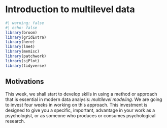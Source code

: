 # Introduction to multilevel data

```r
#| warning: false
#| echo: false
library(broom)
library(gridExtra)
library(here)
library(lme4)
library(memisc)
library(patchwork)
library(sjPlot)
library(tidyverse)
```

## Motivations

This week, we shall start to develop skills in using a method or approach that is essential in modern data analysis: *multilevel modeling*.
We are going to invest four weeks in working on this approach.
This investment is designed to give you a specific, important, advantage in your work as a psychologist, or as someone who produces or consumes psychological research.

<!-- \begin{description} -->
<!-- \item[Multilevel models: why do we need to do this?] -->
<!-- Four weeks is a lot of time to spend on one method. -->
<!-- \end{description} -->

<!-- It is now clear that someone who works in psychological research *has* to know about multilevel or hierarchically structured data, and has to know how to apply multilevel models (or mixed-effects models). -->
<!-- Growth in the popularity of these kinds of analysis has been very very rapid, as can be seen in Figure \@ref(fig:meteyard-davies-2020-fig-5-lme-growth). -->
<!-- It is now, effectively, the standard or default method for professional data analysis in most areas of psychological and other social or clinical sciences (or it soon will be).  -->
<!-- There are good reasons for this (Baayen, Davidson, \& Bates, 2008). -->

<!-- ```{r meteyard-davies-2020-fig-5-lme-growth, echo=FALSE, fig.cap="Number of Pubmed citations for ‘Linear Mixed Models’ by year. Generated using the tool available at http://dan.corlan.net/medline-trend.html, entering “Linear Mixed Models” as the phrase search term and using data from 2000 to 2018, from Meteyard and Davies (2020) -- used without permission", out.width = '60%', fig.align='center'} -->

<!-- knitr::include_graphics("meteyard-davies-2020-fig-5-lme-growth.png") -->

<!-- ``` -->

<!-- We continue to teach ANOVA and multiple regression (linear models) in our courses because the research literature is full of the results of analyses done using these methods and because many psychologists continue to use these methods in their research. -->
<!-- However, there is increasingly wide-spread recognition that these classical methods have serious problems when applied to data with hierarchical structure. -->
<!-- Because most psychological data (not all) will have hierarchical structure, this makes learning about multilevel or mixed-effects methods a key learning objective. -->

<!-- But, because it is relatively new, many professional psychologists struggle to understand why or how to use these methods effectively. -->
<!-- This means that students who acquire the skill graduate with a clear *employability* advantage. -->
<!-- It also means that we have to take seriously the challenge of learning about these methods. -->
<!-- This is why we will spend a bit of time on them. -->
<!-- In my experience, in over a decade of teaching multilevel models, in working with both students and professionals, we shall need to develop understanding and skills gradually. -->
<!-- We will work patiently, so that we can secure understanding by building our learning through a series of practical examples, increasing the scope of our practical skills, and developing the sophistication of our understanding, step-by-step, as we go. -->

<!-- ### A word about names -->

<!-- Multilevel models are also known as hierarchical models or linear mixed-effects models or random effects models.  -->
<!-- People use these terms interchangeably. -->
<!-- They also use the abbreviations LMMs or LMEs. -->
<!-- Sorry about that: humans make methods, and the names we use for things do vary. -->

<!-- I will only use the terms 'multilevel' or 'linear mixed-effects' models. -->

<!-- \begin{description} -->
<!-- \item[This week, we emphasize the multilevel perspective] -->
<!-- But, to anticipate future development, we will come to think in terms of mixed-effects models. -->
<!-- \end{description} -->

<!-- ## Challenges -->

<!-- The key challenges for learning should be explained at the start so that we know what we shall have to do to overcome them. -->

<!-- Firstly, even though most psychological data has some sort of multilevel or hierarchical structure, we are not used to recognizing it. -->
<!-- This is because the structure has often been hidden or ignored in the education and practice of traditional research methods in Psychology. -->

<!-- In time, you will come to see multilevel structure everywhere (Kreft \& de Leeuw, 1998). -->
<!-- But first you will need to get some practice so that you can become familiar with the idea and learn to recognize what it looks like when data have a multilevel or hierarchical structure. -->
<!-- This is why we will examine multilevel structured data across a range of different kinds of experiments or surveys, over a series of weeks. -->
<!-- We will learn to identify and understand hierarchical structure in psychological data by just looking at datasets, by producing visualizations, by doing analyses, and by trying to explain to ourselves and each other what we think we see. -->

<!-- Secondly, the ideas that support an understanding of why and how we use multilevel models can be intimidating when we first encounter them. -->
<!-- The mathematics behind how the models work *is* both profound and sophisticated. -->
<!-- But the good news is that we can practice the application of the analysis method while talking and thinking about the critical ideas using just words or plots. -->
<!-- We cannot or should not avoid engaging with the ideas -- because we have to be able to explain what we are doing -- but there are many routes to an effective understanding. -->
<!-- For those who want to develop a more mathematically-based perspective, I will provide references to important texts in the literature on multilevel models. -->

<!-- ## The key idea to get us started -->

<!-- \begin{description} -->
<!-- \item[Multilevel models]  -->
<!-- are a \emph{general} form of linear model. -->
<!-- \end{description} -->

<!-- Another way of saying this is: *linear models are a special form of multilevel models*. -->
<!-- This is because linear models assume that observations are independent. -->
<!-- We often cannot make this assumption, as we shall see. -->
<!-- More generally, then, we do not assume that observations are independent and so we use multilevel models. -->

<!-- ## The approach we take -->

<!-- We are *not* going to take a mathematical approach to learning about multilevel models. -->
<!-- We do not have to. -->
<!-- The approach we are going to take is: -->

<!-- \begin{description} -->
<!-- \item[verbal] -->
<!-- We will talk about the main ideas in words. Sometimes, we will present formulas but that is just to save having to use \emph{too many} words. -->
<!-- \item[visual] -->
<!-- We will show ourselves and each other what multilevel structure in data looks like, and what that structure means for our analyses of behaviour. -->
<!-- \item[practical] -->
<!-- We will use R to complete analyses, so we will learn about coding models in practice. Fortunately, through coding we can get a clear idea of what we want the models to do. -->
<!-- \end{description} -->

<!-- ## Targets -->

<!-- Our learning objectives include the development of key concepts and skills. -->

<!-- \begin{description} -->
<!-- 	\item[concepts]  -->
<!-- 	multilevel data and multilevel modeling -->
<!-- 	\item[skills]  -->
<!-- 	visualization -- examine data within classes (sampling groups) -->
<!--   \item[skills] -->
<!-- 	run linear models over all data and within each class -->
<!-- 	\item[skills] -->
<!-- 	use the \verb:lmer(): function to fit models of multilevel data -->
<!-- \end{description} -->

<!-- We are just getting started. -->
<!-- Our plan will be to build depth and breadth in understanding as we progress over the next few weeks. -->

<!-- ## Study guide -->

<!-- \begin{enumerate} -->
<!-- 	\item -->
<!-- 	Read in the example data \verb:BAFACALO_DATASET.RData: and identify how the data are structured at multiple levels. -->
<!-- 	\item -->
<!--   Use visualizations to explore the impact of the structure. -->
<!--   \item -->
<!-- 	Run analyses using linear models (revision) and linear mixed-effects models (extension) code. -->
<!-- 	\item -->
<!-- 	Review readings provided. -->
<!-- \end{enumerate} -->

<!-- ## The data we will work with: Brazilian school children -->

<!-- This week, we will be working with data taken from a study on education outcomes in Brazilian children, reported by Golina and Gomes (2014). -->
<!-- First, we will progress through the steps required to download and prepare the files for analysis in R. -->

<!-- The `BAFACALO_DATASET.RData` data were collected and shared online by Golina and Gomes (2014).  -->
<!-- Information about the background motivating the study, the methods of data collection, along with the dataset itself, can be found here: -->

<!-- \url{https://openpsychologydata.metajnl.com/articles/10.5334/jopd.af/} -->

<!-- Golina and Gomes (2014) collected school end-of-year subject grades for a sample of 292 children recruited from multiple classes in a school in Brazil. -->
<!-- Here, each subject is a theme or course that children studied in school, e.g., Physics or English language, and for which each child was awarded a grade at the end of the school year. -->
<!-- So, we have information on different children, and information about their subject grades. -->
<!-- Children were taught in different classes but the classes appear to be units of the school organization (the information is not quite clear) not subject or course groupings. -->
<!-- Thus, we also have information on which classes children were in when data about them were collected. -->

<!-- The data were compiled to an .RData format file.  -->

<!-- `.RData` is R's own file format so the code you use to load and access the data for analysis is a bit simpler than you are used to. -->
<!-- (You will have used `read.csv()` or `read_csv()`.) -->

<!-- In my own practice, I prefer to keep files in formats like `.csv` which can be opened and read in other software applications (like Excel), so using an `.RData` is an exception in these materials. -->

<!-- ### Locate and download the data file -->

<!-- Go to the 402 Moodle folder for week 16, find and download the `BAFACALO_DATASET.RData` file from: -->

<!-- \url{https://modules.lancaster.ac.uk/course/view.php?id=34085#section-10} -->

<!-- The file is located in a .zip folder called `PSYC402-01-multilevel-resources`. -->
<!-- The data file is collected together with the `402-01-multilevel-workbook.R` workbook you will need to do the practical exercises. -->

<!-- ### Read in the data file -- so that you can access the data -- by using the load() function -->

<!-- You can read the `BAFACALO_DATASET.RData` file into the R workspace or environment using the following code. -->

<!-- ```{r read.rdata} -->
<!-- load("BAFACALO_DATASET.RData") -->
<!-- ```	 -->

<!-- ### Inspect the data -->

<!-- The dataset consists of rows and columns. -->
<!-- Take a look. -->
<!-- If you have successfully loaded the dataset into the R environment, then you should be able to view it. -->

<!-- You could look at the dataset by using the `View()` function. -->

<!-- ```{r view, eval=FALSE} -->
<!-- View(BAFACALO_DATASET) -->
<!-- ``` -->

<!-- Or you can use the `head()` function to see the top few rows of the dataset. -->

<!-- \small -->

<!-- ```{r headcheck-wide} -->
<!-- head(BAFACALO_DATASET) -->
<!-- ``` -->

<!-- \normalsize -->

<!-- You can check for yourself that each row holds data about a child, including their participant identity code, as well as information about their parents, household, gender, age, school class, and their grades on end-of-year subject attainment (e.g., how well they did in English language). -->

<!-- There are many more variables in the dataset than we need for our exercises, and a summary would fill pages of this chapter. -->
<!-- You can see for yourself if you inspect the dataset using -->

<!-- ```{r not-summary-rdata, eval=FALSE} -->
<!-- summary(BAFACALO_DATASET) -->
<!-- ```	 -->

<!-- ## Tidy the data -->

<!-- When you inspect the file, you will see that it includes a large number of variables, but we only really care about those we will use in our exercises: -->

<!-- \begin{itemize} -->
<!-- \item -->
<!-- \verb:participant_id: the participant identity code for each child -->
<!-- \item -->
<!-- \verb:class_number: the class identity code for the school class for each child -->
<!-- \item -->
<!-- \verb:portuguese:, \verb:english:, \verb:math:, \verb:physics: the score for each child in subject class attainment measures -->
<!-- \end{itemize} -->

<!-- You can see that I am not explaining the variables in great depth. -->
<!-- For our aims, we do not need more detailed information but please do read the data article if you wish to find out more. -->

<!-- We need to tidy the data before we can get to the analysis parts of this chapter. -->
<!-- We are going to: -->

<!-- \begin{enumerate} -->
<!-- \item -->
<!-- Select the variables we want to work with; -->
<!-- \item -->
<!-- Filter out missing values, if any are present; -->
<!-- \item -->
<!-- And make sure R knows how we want each variable to be identified; what type the variable should have. -->
<!-- \end{enumerate} -->

<!-- We shall need the `tidyverse` library of functions. -->

<!-- ```{r libtidyverse, eval = FALSE} -->

<!-- library(tidyverse) -->

<!-- ``` -->

<!-- ### Select the variables -->

<!-- We can start by selecting the variables we want, which include those named here, ignoring all the rest. -->
<!-- We take the `BAFACALO_DATASET`. -->
<!-- We then use the `select()` function to select the variables we want. -->
<!-- And, lastly, we inspect the data using `summary()`. -->

<!-- ```{r select.brazil} -->

<!-- brazil <- BAFACALO_DATASET %>% -->
<!--                     select( -->
<!--                       class_number, participant_id, -->
<!--                       portuguese, english, math, physics -->
<!--                       ) -->
<!-- # inspect -->
<!-- summary(brazil) -->
<!-- ``` -->

<!-- #### Code tip -->

<!-- Notice the code is written to create the new selected dataset and, at the same time, gave it a more usable (shorter) name, with \verb:brazil <- BAFACALO_DATASET %>%: -->

<!-- ### Remove missing values -->

<!-- If you look at the results of the selection, you can see that there are missing values, written as e.g. `NA's 62` at the bottom of each summary of each variable (if a variable column includes missing values). -->
<!-- (Remember that in R `NA` means "not available" i.e. missing.) -->
<!-- We will need to get rid of the missing values. -->
<!-- It is simpler to do this at the start rather than wait for an error message, later, when some arithmetic function tells us it cannot give us a result because there are `NAs` present. -->

<!-- We can get rid of the missing values using `na.omit()` -->

<!-- ```{r omit-na} -->
<!-- brazil <- na.omit(brazil) -->
<!-- ``` -->

<!-- If you then look at a summary of the data again then you will see that the `NAs` are gone. -->

<!-- ```{r no-missing} -->
<!-- # inspect -->
<!-- summary(brazil) -->
<!-- ```	 -->

<!-- ### Getting R to treat a variable as a type object of the kind required -- using the as.numeric() function -->

<!-- But if you look closely at the output from `summary(brazil)` you will see that the `portuguese` and `english` variables are summarized in the way that R summarizes factors. -->
<!-- When you ask R to summarize factors, R gives you a count of the number of observations associated with each factor level, that is, each category in each variable. -->
<!-- Here, it is treating a grade score like $100$ in `english` as a category (like you might treat $dog$ as a category of pets), and you can see that the count shows you that 17 children were recorded as having scored 100 in their class. -->
<!-- We do not want numeric variables like subject grades (e.g. children's grades in English) treated as categorical variables, factors. -->

<!-- You can also see that R gives you a numeric summary of the recorded values in the `participant_id` variable. -->
<!-- This makes no sense because the identity code numbers are (presumably) assigned at random so identity numbers provide no useful numeric information for us. -->
<!-- We do not want this either. -->

<!-- We want R to treat the educational attainment scores as numbers, and we can do this using the -->
<!-- `as.numeric()` function. -->
<!-- We want R to treat the class and participant identity numbers as factors (categorical variables), and we can do this using the `as.factor()` function. -->

<!-- ```{r coercion} -->
<!-- # -- change the variable types: coercion -->
<!-- brazil$portuguese <- as.numeric(brazil$portuguese) -->
<!-- brazil$english <- as.numeric(brazil$english) -->
<!-- brazil$math <- as.numeric(brazil$math) -->
<!-- brazil$physics <- as.numeric(brazil$physics) -->

<!-- brazil$class_number <- as.factor(brazil$class_number) -->
<!-- brazil$participant_id <- as.factor(brazil$participant_id) -->

<!-- # -- inspect the data: -->
<!-- summary(brazil)		 -->
<!-- ```	 -->

<!-- If you now look at the summary of the data, you can see that R will give you mean etc. for the subject or class score variables, showing that it is now treating them as numeric variables. -->
<!-- In comparison, R gives you counts of the numbers of observations for each level (category) of categorical or nominal variables like `participant_id`. -->

<!-- #### Coercion: a quick lesson -->

<!-- R treats things like variables as vectors. -->
<!-- A vector can be understood to be a set or list of elements, things like numbers of words. -->

<!-- R gives each vector a type (factor, numeric etc.) which helps to inform different functions how to handle that vector. -->
<!-- Usually, R assigns type correctly but sometimes it does not. -->
<!-- We can use what is called *coercion* to force R to assign the correct type to a variable. -->

<!-- It is more efficient to do this at the start. -->
<!-- Normally, I would use `read_csv()` from `tidyverse` and assign type to variable using `col_types()` specification. -->
<!-- See here for more information and an example: -->

<!-- \url{https://readr.tidyverse.org/} -->

<!-- But it is useful to learn what you need to do if you need to change the way a variable is treated after you have got the data into the R environment. -->

<!-- #### Exercise -- experiment with coercion -->

<!-- In R, there are a family of functions that work together. -->
<!-- You can test whether a variable (a vector, technically) is or is not a certain type using the `is.[something]` function. -->
<!-- For example: -->

<!-- ```{r coerce-exx, eval=FALSE} -->
<!-- is.factor(brazil$english) -->
<!-- is.numeric(brazil$english) -->
<!-- is.character(brazil$english) -->
<!-- ``` -->

<!-- And you can coerce variables so that they are treated as of certain types. -->

<!-- ```{r coercion-exx, eval=FALSE} -->
<!-- brazil$english <- as.factor(brazil$english) -->
<!-- brazil$english <- as.numeric(brazil$english) -->
<!-- brazil$english <- as.character(brazil$english) -->
<!-- ``` -->

<!-- \begin{enumerate} -->
<!-- \item -->
<!-- Test out variable type using \verb:is...(): for some of the variables -->
<!-- \item -->
<!-- Test out coercion -- and its results -- using \verb:as...(): for some of the variables -->
<!-- \item -->
<!-- Look at the results using \verb:summary(): -->
<!-- \end{enumerate} -->

<!-- ## Introduction to multilevel models -->

<!-- ### Main ideas -- Phenomena and data sets in the social sciences often have a multilevel structure -->

<!-- We (Psychologists) often adopt *Repeated Measures* or *Clustered* designs in our studies, and these designs yield data that have a multilevel structure. -->
<!-- Examples of research which results in data with a multilevel structure include: -->

<!-- \begin{itemize} -->
<!-- \item -->
<!-- Studies where we test the same people multiple times, maybe in developmental or learning longitudinal investigations; -->
<!-- \item -->
<!-- Intervention, learning or treatment studies where we need to make pre- and post-treatment comparisons; -->
<!-- \item -->
<!-- Studies where we present multiple stimuli and everyone sees the same stimuli; -->
<!-- \item -->
<!-- Studies that involve multi-stage sampling; -->
<!-- \begin{itemize} -->
<!-- \item -->
<!-- Finding (sample) classes or schools -- then testing (sample) children within classes or schools; -->
<!-- \item -->
<!-- Or finding (sample) clinics -- then testing (sample) patients within clinics. -->
<!-- \end{itemize} -->
<!-- \end{itemize} -->

<!-- The key insight to keep in mind when considering the analysis of such data is that observations are clustered and are *not independent*. -->
<!-- They are correlated.  -->
<!-- What is correlated with what?  -->

<!-- Imagine testing a number of subjects by giving them all the same test.  -->
<!-- In that test, you might present them all with the same stimuli over a series of trials, so that everybody sees the same set of stimuli.  -->
<!-- Do you think an observed response recorded for any one individual will be uncorrelated i.e. independent of that person's other responses?  -->
<!-- People are different and one usually finds that a slow or inaccurate subject is slow or inaccurate for most of their responses.  -->
<!-- That means that if you have information about one of their responses you can predict, in part, what the time or accuracy of one of their other responses would be.  -->
<!-- That capacity to predict one response from another is what we mean when we talk about a lack of independence. -->

<!-- Alternatively, imagine going to test children in a school.  -->
<!-- Will the children in one class be more like each other than they are like children in other classes?  -->
<!-- In other words, is there an effect of class -- maybe due to the approach of the teacher, the effect of the class environment etc. -- so that outcomes for children in a class are correlated with each other? -->
<!-- We are talking, here, about a really quite general property of data collected in certain, very widely used, designs in Psychology: the *clustering or hierarchical ordering* of data. -->

<!-- This week, we will see that we must deal with the dependence of observations within a class, where the observed responses were made about the different pupils tested in a class, for a number of different classes. -->

<!-- ### Multilevel models -- why they are more used and more useful than traditional methods -->

<!-- The utility of **multilevel models** to analyze **multilevel data** or hierarchically structured data is well established in education. -->
<!-- In educational research, we often need to think about effects of interventions or correlations in the context of observing children in classes, schools or districts, perhaps over time or at different time points. -->
<!-- This means that many of the critical textbooks present examples that are based on educational research data (Bryk \& Raudenbush, 1992; Goldstein, 2011; Kreft \& de Leeuw, 1998; Snijders \& Bosker, 2012).  -->

<!-- Multilevel models are growing in popularity in Psychology as well as in Education because they can be used to account for systematic and random sources of variance in observed outcomes when data are hierarchically structured. -->
<!-- A hierarchical structure is present in data when a researcher: tests participants who belong to different groups like classes, clinics or schools; presents a sample of stimuli to each member of a sample of participants; or makes repeated observations for each participant over a series of test occasions. -->

<!-- In these circumstances, the application of traditional analytic methods has typically required the researcher to aggregate their data (e.g., averaging the responses made by a participant to different stimuli) or to ignore the hierarchical structure in their data, (e.g., analyzing the responses made by some pupils while ignoring the fact that the pupils were tested in different classes).  -->
<!-- But the application of traditional analysis approaches (e.g., regression, ANOVA) to multilevel structured data extracts scientific costs (Baayen et al., 2008; Barr, Levy, Scheepers, \& Tily, 2013). -->

<!-- Ignoring structure by ignoring or averaging over sources of variability like differences between classes, participants, or stimulus items can mean that analyses are less sensitive because they fail to fully account for error variance.  -->
<!-- Where differences between classes, participants or stimuli include variation in the impact of experimental variables, e.g., individual differences in response to an experimental manipulation, the application of traditional methods can be associated with an increased risk of false positives in discovery.  -->
<!-- Yet these costs need no longer be suffered because the capacity to perform multilevel modeling is now readily accessible. -->

<!-- ### Practical applications: children sampled within classes -->

<!-- ```{r SB12multistage, echo=FALSE, fig.cap="Snijders and Bosker (2012) Multistage sample -- used without permission", out.width = '55%', fig.align='center'} -->

<!-- knitr::include_graphics("LME-multistage-sample-snijders-fig2-1.png") -->

<!-- ``` -->

<!-- If a researcher tests participants belonging to different groups, e.g., records the educational attainment of different children recruited from different classes in a school, the test scores for the participants are observations that occupy the lowest level of a hierarchy. -->
<!-- In multilevel modeling, those observations are understood to be nested within higher-level sampling units, here, the classes. -->
<!-- We can say that the children are sampled from the population of children. -->
<!-- And the classes are sampled from the population of classes. -->
<!-- Critically, we recognize that the children's test scores are **nested within the classes**. -->

<!-- Figure \@ref(fig:SB12multistage) presents a schematic of this kind of multi-stage sampling (from Snijders and Bosker, 2012). -->
<!-- What the figure shows you is that psychologists often first sample groups (shown as big rectangles or squares) like schools or classes and then sample individuals within the groups (shown as small circles or squares). -->
<!-- This multi-stage sampling has important consequences, as we shall see. -->

<!-- We are going to be working with the school data collected by Golino and Gomes (2014) in Brazil, so let's take another look at that dataset. -->
<!-- Figure \@ref(fig:SB12multistage) presents the first 25 rows of the selected-variables `brazil` dataset. -->
<!-- (I have arranged the rows by class number ID.) -->
<!-- You can see that there are multiple rows of data for each `class_number`, one row for each child, with multiple children (you can see different `participant_id` numbers). -->
<!-- This presentation of the dataset illustrates in practical terms -- what you can actually see when you look at your data -- what the schematic Figure \@ref(fig:SB12multistage) shows in conceptual terms. -->

<!-- ```{r show-arrange, echo = FALSE} -->
<!-- brazil %>% -->
<!--        arrange(desc(class_number)) %>% -->
<!--                  head(n = 25) -->
<!-- ``` -->

<!-- ### To understand the application of multilevel models: first, we ignore the multilevel structure in the data -->

<!-- Recognizing that the children's data are observed within classes means that, when we examine the factors that influence variance in observed outcomes, we need to take into account the fact that the children can be grouped by (or under) the class they were in when their grades were recorded. -->
<!-- We can develop an understanding of what this means by moving through a series of steps. -->

<!-- To illustrate the understanding we need to develop, we analyze the end-of-year school subject grades for the sample of 292 children studied by Golino and Gomes (2014). -->
<!-- With these data, we can examine whether differences between children in their Portuguese language grades predicts differences in their English language grades. -->
<!-- (We don't have a theoretical reason to make this prediction though it does not seem unreasonable.) -->
<!-- Let's make this our research question. -->

<!-- \begin{description} -->
<!-- \item[Research question] Does Portuguese grade predict English grade? -->
<!-- \end{description} -->

<!-- Now, the first step we take in our development of understanding will be to *first ignore* the importance of the potential differences between classes. -->

<!-- We can begin our analysis in order to address the research question by plotting the possible association between Portuguese and English grades. -->
<!-- We shall create a scatterplot to do this, and we create the plot by running the following code and *ignoring group (class) membership*. -->
<!-- In the following chunk of code, I pipe the `brazil` data using `%>%` to `ggplot()` and then create the plot step-by-step, with each step separated by a `+` except for the last step. -->

<!-- ```{r brazil-all, message = FALSE, fig.cap='Portuguese compared to English grades: each point represents the scores for one child', fig.width=5, fig.height=5, out.width = "60%", fig.align='center', cache = TRUE} -->

<!-- brazil %>% -->
<!-- ggplot(aes(x = portuguese, y = english)) + -->
<!--   geom_point(colour = "black", size = 3, alpha = .5) + -->
<!--   geom_smooth(method = "lm", size = 2, se = FALSE, colour = "red") + -->
<!--   xlab("Portuguese") + ylab("English") + -->
<!--   theme_bw() -->

<!-- ``` -->

<!-- Remember that each child ID is associated with a pair of grades: their grade in English and their grade in Portuguese. -->
<!-- Each point in Figure \@ref(fig:brazil-all) represents the paired grade data for one child. -->

<!-- Because I say that we are interested in predicting English grades then, by convention, we map English grades to the height of the points (i.e. English grade differences are shown as differences on the y-axis). -->
<!-- Because we are using Portuguese grades to do the predicting, by convention, we map Portuguese grades to the horizontal position of the points (i.e. Portuguese grade differences are shown as differences on the x-axis). -->

<!-- I have added a line using `geom_smooth()` in red to indicate the trend of the potential association between variation in Portuguese grades and variation in English grades. -->

<!-- Figure \@ref(fig:brazil-all) suggests that children with higher grades in Portuguese tend, on average, to also have higher grades in English. -->

<!-- #### Exercise -- edit plots -->

<!-- Notice that when we write the code to produce the plot, we add arguments to the `geom_point()` and `geom_smooth()` function calls to adjust the appearance of the points and the smoother line. -->
<!-- Notice, also, that we adjust the labels for the x-axis and y-axis and, finally, that we determine the overall appearance of the plot using the `theme_bw()` function call. -->

<!-- Do the following exercises to practice your `ggplot()` skills -->

<!-- \begin{enumerate} -->
<!-- \item -->
<!-- Change the x and y variables to \verb:math: and \verb:physics: -->
<!-- \item -->
<!-- Change the theme from \verb:theme_bw(): to something different -->
<!-- \item -->
<!-- Change the appearance of the points, try different colour, shape, size -->
<!-- \end{enumerate} -->

<!-- Further information to help you try out coding options can be found here (on scatterplots): -->

<!-- \url{https://ggplot2.tidyverse.org/reference/geom_point.html} -->

<!-- and here (on themes): -->

<!-- \url{https://ggplot2.tidyverse.org/reference/ggtheme.html} -->

<!-- ### A linear model ignores the multilevel structure in the data -->

<!-- Our plot indicates the relationship between English and Portuguese language grades, in Figure \@ref(fig:brazil-all), ignoring the fact that children in the sample belonged to different classes when they were tested. -->
<!-- The plot shows us only information about the children and grades, with each point representing the observed English and Portuguese grades for each $i$ child. -->

<!-- Can we predict variation in English grades given information about children's Portuguese grades? -->
<!-- Are English grades related to Portuguese grades? -->
<!-- We can estimate the relationship between English and Portuguese grades using a linear model in which the English grades variable is the **outcome** variable (or the dependent variable) and the Portuguese grades variable is the **predictor** or independent variable: -->

<!-- \begin{equation} -->
<!-- y_i = \beta_0 + \beta_1X_i + e_i -->
<!-- \end{equation} -->

<!-- * where $y_i$ represents the English grade for each $i$ child; -->
<!-- * $\beta_0$ represents the intercept, the outcome value obtained if values of the explanatory variable are zero; -->
<!-- * $\beta_1$ represents the effect of variation in $X_i$ the Portuguese grade for each child, with the effect of that variation estimated as the the rate of change in English grade for unit change in Portuguese grade; -->
<!-- * $e_i$ represents differences, for each child, between the observed English grade and the English grade predicted by the relationship with Portuguese grades. -->

<!-- As you have seen, the code for running a linear model corresponds transparently to the statistical model given in the formula. -->

<!-- ```{r brazil.lm} -->

<!-- summary(lm(english ~ portuguese, data = brazil)) -->

<!-- ``` -->

<!-- The linear model yields the estimate that for unit increase in Portuguese grade there is an associated increase of about .47 in English grade, on average (for the model, $F(1, 228) = 35, p < .001; adj. R^2 = .13$). -->
<!-- So, we have a preliminary answer to our research question. -->

<!-- \begin{description} -->
<!-- \item[Research question]  -->
<!-- Does Portuguese grade predict English grade? -->
<!-- \item[Result]  -->
<!-- Our analysis shows that children who score one grade higher in their Portuguese class (e.g., 61 compared to 60) tended to score .47 of a grade higher in their English class. -->
<!-- \end{description} -->

<!-- We shall see that we will need to revise this estimate when we do an analysis that *does* take school class differences into account. -->

<!-- #### Code tip -->

<!-- Notice: here, I have dispensed with the creation of a model object by name. -->
<!-- The model is estimated anyway, and I have embedded the `lm()` function call within a `summary()` function so that I am asking R to do two things: -->

<!-- 1. `lm()` fit a linear model -->
<!-- 2. `summary()` print out a summary of the fitted model object -->

<!-- I do this to give an example of the way in which code can be varied. -->
<!-- Also, to show you how one function can be embedded inside another. -->

<!-- #### Exercise -- fit a different linear model -->

<!-- Do the following exercises to practice your `lm()` skills -->

<!-- \begin{enumerate} -->
<!-- \item -->
<!-- Change the outcome and predictor variables to \verb:math: and \verb:physics: -->
<!-- \item -->
<!-- What do the results tell you about the relationship between maths and physics ability? -->
<!-- \end{enumerate} -->

<!-- ### Notation -->

<!-- In the following discussion, I will present some model formulas as equations. -->
<!-- I am not doing that because the discussion is going to consider the modeling in terms of the underlying mathematics. -->
<!-- I am doing it with the aim of clarifying how quantities -- observed, estimated or predicted -- add up, in terms of the linear and then the linear mixed-effects model. -->

<!-- \begin{enumerate} -->
<!-- \item -->
<!-- I am going to refer to the dependent or outcome variable (e.g., school grade), $y$ -->
<!-- \item -->
<!-- and to explanatory or experimental or independent variables (e.g., language skill) as $X$ -->
<!-- \item -->
<!-- Models shall be fitted to estimate the coefficients, written $\beta$, of the effects of the explanatory variables on the outcome variable -->
<!-- \item -->
<!-- To distinguish the different coefficients of the different effects, I am going to number the coefficients so -->
<!-- \begin{itemize} -->
<!-- \item -->
<!-- $\beta_0$ is the coefficient of the intercept -->
<!-- \item -->
<!-- $\beta_1$ will be the coefficient of the effect of a first explanatory variable: in the Brazilian schools example, the coefficient of the effect of Portuguese language skill -->
<!-- \end{itemize} -->
<!-- \end{enumerate} -->

<!-- To make it clear that each observation can be understood as part of a complex multilevel or crossed random effects structure, I am going to use indices as subscripts for variables. -->

<!-- \begin{enumerate} -->
<!-- \item -->
<!-- I will, here, index individual participants (children) with $i$ -->
<!-- \item -->
<!-- I will index (in the Brazilian schools example) index classes in which children were tested with $j$ -->
<!-- \end{enumerate} -->

<!-- Thus, in the Brazilian schools example, we shall see that we are concerned with observations about children's school grades, where children are sampled as individuals *nested* in samples of classes. -->
<!-- We will examine how an outcome variable (English language grade) is related to a predictor variable (Portuguese language grade) such that: -->

<!-- \begin{enumerate} -->
<!-- \item -->
<!-- $y_{ij}$ is the outcome English language grade recorded for each child $i$ in each class $j$ -->
<!-- \item -->
<!-- while $X_{ij}$ represents the explanatory variable, see following, the Portuguese language grade -->
<!-- \begin{itemize} -->
<!-- \item -->
<!-- it is subscripted $_{ij}$ because values of the variable depend upon child identity, and children are identified as child $i$ in class $j$ to represent the multilevel structure of the data -->
<!-- \end{itemize} -->
<!-- \end{enumerate} -->

<!-- ### Can we really ignore the multilevel structure? -->

<!-- The linear model ignores the higher-level structure, the distinction between classes.  -->
<!-- Does that matter? -->

<!-- We can see the answer to that question if we inspect Figure \@ref(fig:pporteng). -->
<!-- We create the plot using the following chunk of code; we discuss that later, first reflecting on what the plot shows us. -->

<!-- ```{r pporteng, fig.cap = 'Plot of child grades, comparing English with Portuguese grades, shown separately for each school class', warning=FALSE, message=FALSE, fig.height = 8, fig.width = 6, out.width='150%'} -->

<!-- brazil %>% -->
<!-- ggplot(aes(x = portuguese, y = english)) + -->
<!-- geom_point(colour = "darkgrey") + -->
<!--   geom_smooth(method = "lm", se = FALSE, colour = "black") + -->
<!--   facet_wrap(~ class_number) + -->
<!--   xlab("Portuguese") + ylab("English") +  -->
<!--   theme_bw() + -->
<!--   scale_x_continuous(breaks=c(25,50,75)) + scale_y_continuous(breaks=c(0,50,100)) -->

<!-- ``` -->

<!-- Figure \@ref(fig:pporteng) presents a different scatterplot to show the relationship between children's Portuguese and English grades for the children in each different class. -->
<!-- We can see that the relationship between Portuguese and English grades is (roughly) similar across classes: in general, children with higher Portuguese grades also tend to have higher English grades. -->
<!-- However, Figure \@ref(fig:pporteng) makes it obvious that there are important differences between classes. -->
<!-- We can see that the slope of the best fit line (shown in black) varies between classes. -->
<!-- And we can see that the intercept (where the line meets the y-axis) also varies between classes. -->
<!-- Further, we can see that in some classes, there is no relationship or a negative relationship between Portuguese and English grades. -->

<!-- Critically, we can see that classes differ in how much data we have for each. -->
<!-- For some classes, we have many observations (e.g., M11) and for other classes we have few or one observation (e.g., M22, with one child). -->
<!-- We know, in advance, that variation in sample size will be associated with variation in the uncertainty we have about the estimated relationship between Portuguese and English grades. -->
<!-- You will remember that the Central Limit Theorem allows us to calculate the standard error of an estimate like the mean, given the sample size, and that the standard error is an index of our uncertainty of the estimate. -->

<!-- #### Code tip -- facetting -- creating grids of plots -->

<!-- As you have seen, you can ask `ggplot()` to print a separate plot for each sub-group in a dataset. -->
<!-- To produce Figure \@ref(fig:pporteng), we ask for a separate plot of the $english ~ portuguese$ relationship, one plot for each class. -->
<!-- Notice that in the code, the key expression is `facet_wrap(~ class_number)` -->
<!-- This means -->

<!-- \begin{itemize} -->
<!-- \item -->
<!-- The \verb:class_number: variable is a factor, check the summary for the dataframe, and that factor codes what class a child is in. -->
<!-- \item -->
<!-- The \verb:facet_wrap(...): function call asks ggplot to produce separate plots for each \emph{facet} for the data -- the word facet means face or aspect. -->
<!-- \item -->
<!-- We use the formula \verb:facet_wrap(~ ...): to ask ggplot to split the data up by using the classification information in the named variable, here \verb:class_number:. -->
<!-- \end{itemize} -->

<!-- The production of a grid of plots is a useful method for comparing patterns between data sub-sets or groups. -->

<!-- You can see more information about `facet_wrap()` here: -->

<!-- \url{https://ggplot2.tidyverse.org/reference/facet_wrap.html} -->

<!-- #### Code tip -- adjusting scales -->

<!-- Notice that in these plots I modified the axes, to show x-axis and y-axis ticks at specific locations using scale functions. -->
<!-- The tick is the notch or short line where we show the numbers on the axes. -->

<!-- \begin{itemize} -->
<!-- \item -->
<!-- \verb:scale_x_continuous(breaks=c(25,50,75)): means: set the x-axis ticks at 25, 50 and 75, defined using a vector \verb:c(): of values -->
<!-- \item -->
<!-- \verb:scale_y_continuous(breaks=c(0,50,100)): means: set the y-axis ticks at 0, 50, 100, defined using a vector of values -->
<!-- \end{itemize} -->

<!-- It can be useful to adjust the ticks on axes, where other plot production factors cause crowding of labels. -->

<!-- You can see more information on scales here: -->

<!-- \url{https://ggplot2.tidyverse.org/reference/scale_continuous.html} -->

<!-- #### Exercise -- edit plots -->

<!-- Do the following exercises to practice your \verb:facet_wrap(): skills -->

<!-- \begin{enumerate} -->
<!-- \item -->
<!-- Change the x and y variables to \verb:math: and \verb:physics: -->
<!-- \item -->
<!-- Experiment with showing the differences between classes in a different way: instead of using \verb:facet_wrap(): in \verb:aes(): add \verb:colour = class_number: -- what happens?  -->
<!-- \end{enumerate} -->

<!-- ### Linear models for multilevel data -- dealing with the hierarchical structure -->

<!-- Figure \@ref(fig:pporteng) shows that there is variation between classes in both the average English grade, shown as differences in the y-axis intercept, and the 'effect' of Portuguese language skill, shown as differences in the slope of the best fit line for the predicted relationship between Portuguese and English grades. -->
<!-- We put 'effect' in quotes to signal the fact that we do not wish to assert a causal relation. -->
<!-- The interpretation of the results of the linear model assumes those results are valid provided that the observations are independent, among other things. -->
<!-- We can see that we cannot make the assumption of independence because individuals in classes with high average English grades are more likely to have higher English grades. -->

<!-- We can represent in our analysis the information we have about hierarchical structure in the data (child within class) by allowing the regression coefficients to vary between groups. -->
<!-- We therefore modify the subscripting to take into account the fact that we must distinguish which child $i$ and which class $j$ we are examining, adapting our model to: -->

<!-- \begin{equation} -->
<!-- y_{ij} = \beta_{0j} + \beta_{1j}X_{ij} + e_{ij} -->
<!-- \end{equation} -->

<!-- \begin{itemize} -->
<!-- \item -->
<!-- where $y_{ij}$ represents the outcome measure, the English grade for each $i$ child in each $j$ class -->
<!-- \item -->
<!-- $\beta_{0j}$ represents the average grade, different in different classes -->
<!-- \item -->
<!-- $\beta_{1j}X_{ij}$ represents the variation in $X$ the Portuguese grade for each $i$ child in $j$ class, with the effect of that variation estimated as the coefficient $\beta_{1j}$, different in different classes -->
<!-- \item -->
<!-- and $e_{ij}$ represents differences between observed and predicted English grades for each $i$ child in $j$ class -->
<!-- \end{itemize} -->

<!-- ### Two-step or slopes-as-outcomes linear models as approximations to the Linear Mixed-effects or Multilevel modeling approach -->

<!-- In practice, we could capture the variation between classes by performing a **two-step analysis**. -->

<!-- * First, we estimate the coefficient of the 'Portuguese' effect for each class analysed separately.  -->
<!-- * Second, we can take those per-class coefficients as the outcome variable in a 'slopes-as-outcomes analysis' to examine if the per-class estimates of the experimental effect are reliably different from zero or, more usefully, if the per-class estimates vary in relation to some explanatory variable like teacher skill.  -->

<!-- The problem with the approach is apparent in Figure \@ref(fig:pointclass). -->
<!-- Figure \@ref(fig:pointclass) shows the estimated intercept and coefficient of the slope of the 'Portuguese' effect for each class, when we have analyzed the data for each class in a separate linear model. -->
<!-- The estimate for each class is shown as a black dot. -->
<!-- The standard error of the estimate is shown as a black vertical line, shown above and below a point. -->
<!-- You can say that where there is a longer line there we have more uncertainty about the location of the estimate. -->

<!-- The critical point is that **the standard errors vary** a lot between classes. -->
<!-- In some classes, the standard error is small (the black line is short) so we can maybe have more certainty over the estimated intercept or slope for those classes. -->
<!-- In other classes, the standard error is large (the black line is long) so we can maybe have less certainty over the estimated intercept or slope for those classes. -->
<!-- The **key idea** here is that standard errors vary widely between classes but the two-step modeling approach, while it can take into account the between-class differences in estimates, cannot account for the variation in the standard errors about those estimates. -->

<!-- #### Code tip -->

<!-- Notice that the code I used fits a separate model for each class, and then plots the per-class estimates of intercepts and slopes of the $english \sim portuguese$ relationship. -->
<!-- You can check out the code for yourself in the **how-to.R** for this week. -->

<!-- ```{r pointclass, echo=FALSE, warning=FALSE, message=FALSE, fig.cap = 'Plot showing the estimated intercept and coefficient of the slope of the Portuguese effect for each class analysed separately', fig.height = 4, fig.width = 5, fig.show = 'hold', out.width = '50%'} -->

<!-- library(broom) -->

<!-- brazlm <- brazil %>% -->
<!--           group_by(class_number) %>% -->
<!--           do(tidy(lm(english ~ portuguese, data=.))) -->

<!-- brazlm$term <- as.factor(brazlm$term) -->

<!-- brazlmint <- filter(brazlm, term == '(Intercept)') -->
<!-- brazlmport <- filter(brazlm, term == 'portuguese') -->

<!-- pbrazlmint <- ggplot(brazlmint, aes(x = class_number, y = estimate, ymin = estimate - std.error, ymax = estimate + std.error)) -->
<!-- pbrazlmint + geom_point() + geom_linerange() + theme_bw() + -->
<!--   ggtitle("Intercept") + -->
<!--   ylab("Estimated coefficient +/- SE") + xlab("Class") + -->
<!--   theme(axis.title.y = element_text(size = 10), axis.text.x = element_blank(), panel.grid = element_blank()) -->

<!-- pbrazlmport <- ggplot(brazlmport, aes(x = class_number, y = estimate, ymin = estimate - std.error, ymax = estimate + std.error)) -->
<!-- pbrazlmport + geom_point() + geom_linerange() + theme_bw() + -->
<!--   ggtitle("Portuguese effect") + -->
<!--   ylab("Estimated coefficient +/- SE") + xlab("Class") + -->
<!--   theme(axis.title.y = element_text(size = 10), axis.text.x = element_blank(), panel.grid = element_blank()) -->

<!-- ``` -->

<!-- #### Discussion: slopes-as-outcomes analyses as a common approach -->

<!-- The 'slopes-as-outcomes' approach is quite common and can be found in a number of papers in the psychological and educational research literatures, e.g., in Balota et al.'s (2004) of the analysis of psycholinguistic effects in older and younger adults. -->
<!-- Balota et al. (2004) wanted to examine if or how effects of variables like word frequency, on reading response latencies, were different in different age groups. -->
<!-- To do this, they first estimated the effect of the (word-level) psycholinguistic variables in separate linear model (multple regressions) for each adult. -->
<!-- They then took the estimated coefficients as the dependent variable (slopes-as-outcomes) for a second analysis in which they tested the effect of age group on variation in the estimated coefficients (see Lorch \& Myers, 1990, for a discussion of the approach). -->

<!-- You may be asked to do this. -->
<!-- I would advise you against it because there is a better way, as we see next. -->

<!-- ### Multilevel models -->

<!-- Multilevel models incorporate estimates of the intercept and the effect of independent (experimental or correlational) variables plus estimates of the random variation between classes in intercepts and slopes.  -->
<!-- Multilevel models are also known as **mixed-effects models** because they involve the estimation of **fixed effects** (effects due to independent variables) and **random effects** (effects due to random differences between groups). -->

<!-- We model the intercept (varying between classes) as: -->

<!-- \begin{equation} -->
<!-- \beta_{0j} = \gamma_0 + U_{0j} -->
<!-- \end{equation} -->

<!-- \begin{itemize} -->
<!-- \item -->
<!-- where $\beta_{0j}$ values equal $\gamma_0$ the overall average intercept -->
<!-- \item -->
<!-- plus $U_{0j}$ the differences, for each class, between that average intercept and the intercept for that class -->
<!-- \end{itemize} -->

<!-- We model the coefficient of the (Portuguese language) skill effect as: -->

<!-- \begin{equation} -->
<!-- \beta_{1j} = \gamma_1 + U_{1j} -->
<!-- \end{equation} -->

<!-- \begin{itemize} -->
<!-- \item -->
<!-- where $\beta_{1j}$ values equal $\gamma_1$ the average slope -->
<!-- \item -->
<!-- plus $U_{1j}$ the differences, for each class, between that average slope and the slope for that class -->
<!-- \end{itemize} -->

<!-- These models can then be combined: -->

<!-- \begin{equation} -->
<!-- y_{ij} = \gamma_0 + \gamma_1X_{ij} + U_{0j} + U_{1j}X_{ij} + e_{ij} -->
<!-- \end{equation} -->

<!-- such that the English grade observed for each child $y_{ij}$ can be predicted given: -->

<!-- \begin{itemize} -->
<!-- \item -->
<!-- the average grade overall $\gamma_0$ plus -->
<!-- \item -->
<!-- the average relationship between English and Portuguese language skills $\gamma_1$ plus -->
<!-- \item -->
<!-- adjustments to capture -->
<!-- \begin{itemize} -->
<!-- \item -->
<!-- the difference between the average grade overall and the average grade for the child's class $U_{0j}$ -->
<!-- \item -->
<!-- as well as the difference between the average slope of the Portuguese effect and the slope of that effect for their class $U_{1j}X_{ij}$ -->
<!-- \end{itemize} -->
<!-- \item -->
<!-- plus any residual differences between the observed and the model predicted English grade $e_{ij}$ -->
<!-- \end{itemize} -->

<!-- ### How should we think about the differences between the classes? -->

<!-- If you have had some experience analyzing psychological data, then there is a potential approach to thinking about the effect of the differences between classes that would seem natural. -->
<!-- We could seek to estimate the relationship of interest -- here, the association between English and Portuguese grades -- while also estimating the relationship between (outcome) English grades and the impact made by what class a child is in. -->
<!-- If you think back to, say, Figure \@ref(fig:SB12multistage), then you could imagine how it would make sense to create a factor variable to code for class, and to then specify a model in which English grades are the outcome and Portuguese grade and also class are the predictors. -->
<!-- This approach has, in fact, been proposed (see e.g. Lorch \& Myers, 1990). -->

<!-- In this approach, we would construct a model in which we have English grades as the outcome variable, Portuguese grades as one predictor variable, and then add a variable to code for class identity.  -->
<!-- The 'effect' of the class variable would then capture the differences in intercepts between classes.  -->
<!-- You could add a further variable to code for differences between classes in the slope of the relationship between English and Portuguese grades, i.e., to allow for the fact that the relationship is positive or negative, stronger or weaker, in different classes. -->
<!-- If we added that further variable to code for differences between classes in the English-Portuguese relationship, then we would be estimating those differences as *interactions* between (1.) the predictive 'effect' of Portuguese grades on English grades and (2.) the class effect. -->
<!-- An interaction effect is what we have when the effect of one variable (the predictive 'effect' of Portuguese grades) is different for different levels of the other variable (the predictive 'effect' of Portuguese grades is different for different classes). -->

<!-- Thinking about this approach helps us to think about what we are doing when we are working with multilevel structured data. -->
<!-- But the problem with this approach is that it does not allow us to generalize beyond the sample we have. -->
<!-- The estimates we would have, given a model in which we code directly for class, would tell us only about the classes in our sample. -->

<!-- Most of the time, we would prefer to do analyses whose results could be generalized: to other children, to other classes. -->
<!-- For this reason, it makes more sense to suppose that $U_{0j} + U_{1j}$, the class-level deviations, are unexplained differences drawn at random from a population of potential class differences. -->
<!-- What does this mean? -->

<!-- Think back to your understanding of the linear model. -->
<!-- You have learnt that when we fit a linear model like $y_i = \beta_0 + \beta_1X_i + e_i$ we include a term $e_i$ to represents the differences, for each child, between the *observed* (outcome) English grade and the English grade *predicted* by the relationship with Portuguese grades. -->
<!-- Those differences between observed and predicted outcomes are called **residuals**. -->
<!-- We assume that the direction and size of any one residual, for any one child, is randomly determined because we typically have no idea why there might be a big difference between the predicted and observed grade for one child but a small residual difference for another. -->

<!-- Now, we can imagine that there will be many classes in many schools, and we can surely expect that there will be differences between the classes. -->
<!-- These differences will result from plenty of factors we do not measure or cannot explain. -->
<!-- Indeed, we have seen that there are differences between the average (outcome) English grade i.e. the *predicted* intercept and the observed intercept for each class, and we have seen that  there are differences between the average slope of the English-Portuguese grades relationship i.e. the *predicted* slope and the slope for each class. -->
<!-- These differences would, in effect, be *random differences*. -->
<!-- And we can see how the variation in these differences are, for us, just a kind of random error variance, which we can see as **class-level residuals**. -->

<!-- We suppose, technically, that the differences between classes, controlling for the effect of the explanatory variable, are exchangeable (it does not matter which class is which), with classes varying at random. -->
<!-- Multilevel models incorporate estimation of the explanatory variables effects $\gamma_0 + \gamma_1$ accounting for group-level error variance $U_{0j} + U_{1j}$. -->

<!-- The difference between the two-step approach and the multilevel modelling approach is this. -->
<!-- In the two-step approach, seen earlier, we estimate -- separately, for each class -- the intercept and the slope of the Portuguese effect, using *just the data for that class* and ignoring the data for other classes. In the multilevel model, in contrast, we use all the observations, estimating the average intercept and the average slope of the Portuguese effect *plus the variance* due to the difference for each class (1.) between the average intercept and the class intercept or (2.) between the average slope and the class slope.  -->
<!-- We can understand these differences between the average (intercept or class) and the class differences as class-level residuals $U_{0j} + U_{1j}$ in addition to the child-level residuals $e_{ij}$.  -->
<!-- This leads us to a conclusion that represents a critical way to understand multilevel models. -->

<!-- \begin{description} -->
<!-- \item[The multilevel model is a linear model but with multiple random effects terms] -->
<!-- to take into account the hierarchical structure in the data. -->
<!-- \end{description} -->

<!-- ### Fitting a multilevel model using the lmer() function -->

<!-- We can fit a multilevel model of the $english \sim portuguese$ relationship, taking into account the fact that the pupils tested in the study were recruited from different classes, using the convenient and powerful `lmer()` function. -->
<!-- Happily, the code we use to define a model in `lmer()` is much like the code we use to define a model in `lm()` with *one important difference* which I shall explain. -->

<!-- Let's try it out. -->

<!-- To use the `lmer()` function you need to make the `lme4` library available. -->

<!-- ```{r lme4} -->
<!-- library(lme4) -->
<!-- ``` -->

<!-- The model you are going to code will correspond to the statistical model that we have been discussing: -->

<!-- \begin{equation} -->
<!-- y_{ij} = \gamma_0 + \gamma_1X_{ij} + U_{0j} + U_{1j}X_{ij} + e_{ij} -->
<!-- \end{equation} -->

<!-- And the code is written as follows. -->

<!-- ```{r lmer1, message = FALSE} -->
<!-- porto.lmer1 <- lmer(english ~ portuguese + -->

<!--                               (portuguese + 1|class_number),  -->

<!--                               data = brazil) -->
<!-- ``` -->

<!-- You can see that the `lmer()` function call is closely similar to the `lm()` function call, with one critical exception, as I explain next. -->

<!-- First, we have a chunk of code mostly similar to what we do when we do a regression analysis. -->

<!-- \begin{itemize} -->
<!-- \item -->
<!-- \verb:porto.lmer1 <- lmer(...): creates a \emph{linear mixed-effects model} object using the \verb:lmer(): function. -->
<!-- \item -->
<!-- \verb:english ~ portuguese: is a formula expressing the model in which we estimate the fixed effect on the outcome or dependent variable \verb:english: (English grades) predicted $\sim$ by the independent or predictor variable \verb:portuguese: (Portuguese grades). -->
<!-- \item -->
<!-- If there were more terms in the model, the terms would be added in series separated as variable names separated by \verb:+: sum symbols. -->
<!-- \item -->
<!-- \verb:...(..., data = brazil): specifies the dataset in which you can find the variables named in the model fitting code. -->
<!-- \item -->
<!-- \verb:summary(porto.lmer1): gets a summary of the fitted model object. -->
<!-- \end{itemize} -->

<!-- Second, we have a bit that is specific to multilevel or mixed-effects models. -->

<!-- \begin{itemize} -->
<!-- \item -->
<!-- Critically, we add \verb:(...|class_number): to tell R about the random effects corresponding to random differences between sample groups (classes) coded by the \verb:class_number: variable. -->
<!-- \item -->
<!-- \verb:(...1 |class_number): says that we want to estimate random differences between sample groups (classes) in intercepts coded \verb:1:. -->
<!-- \item -->
<!-- \verb:(portuguese... |class_number):: adds random differences between sample groups (classes) in slopes of the portuguese effect coded by using the \verb:portuguese: variable name. -->
<!-- \end{itemize} -->

<!-- If you run the model code as written -- see the .R file for an example of the code -- and it works then the code will be shown in the console window in R-Studio. -->
<!-- To show the model results, you need to get a summary of the model, using the model name. -->

<!-- ```{r lmer-summary-null, eval=FALSE} -->
<!-- summary(porto.lmer1) -->
<!-- ``` -->

<!-- #### Exercise -- fitting linear mixed-effects models -->

<!-- Mixed-effects model code is hard to get used to *at first*. -->
<!-- A bit of practice helps to show you which bits of code are important, and which bits you will change for your own analyses -->

<!-- \begin{enumerate} -->
<!-- \item -->
<!-- Change the outcome (from \verb:english:) and the predictor (from \verb:portuguese:) -- this is about changing the fixed effect part of the model. -->
<!-- \item -->
<!-- Vary the random effects part of the model. -->
<!-- \begin{enumerate} -->
<!-- \item -->
<!-- Change it from \verb:(portuguese + 1 | class_number): to \verb:(1 | class_number): -- what you are doing is asking R to ignore the differences in the slope of the effect of Portuguese grades. -->
<!-- \item -->
<!-- Change it from \verb:(portuguese + 1 | class_number): to \verb:(portuguese + 0 | class_number): -- what you are doing is asking R to ignore the differences in the intercept. -->
<!-- \end{enumerate} -->
<!-- \end{enumerate} -->

<!-- Try out these variations and *look carefully* at the different results. -->

<!-- ### Reading the *lmer* results -->

<!-- Now let's take a look at the results. -->

<!-- ```{r lmer-summary-show} -->
<!-- summary(porto.lmer1) -->
<!-- ``` -->

<!-- Notice that the output has a number of elements. -->

<!-- \begin{itemize} -->
<!-- \item -->
<!-- First, we see information about the function used to fit the model, and the model object created by the \verb:lmer(): function call. -->
<!-- \item -->
<!-- Then, we see the model formula \verb:english ~ portuguese + (portuguese + 1 | class_number):. -->
<!-- \item -->
<!-- Then, we see \verb:REML criterion at convergence: about the model fitting process, which we can usually ignore. -->
<!-- \item -->
<!-- Then, we see information about the distribution of the model residuals. -->
<!-- \item -->
<!-- Then, we see information about the error terms estimated (technically, predicted) by the model. -->
<!-- \begin{itemize} -->
<!-- \item -->
<!-- Residuals, just like a linear model plus error terms specific to multilevel or mixed-effects models, group-level residuals: -->
<!-- \item -->
<!-- differences between the average intercept and, here, the intercept (average \verb:english: score) per class; -->
<!-- \item -->
<!-- and differences between the average slope capturing the $english \sim portuguese$ relationship and the slope (of the effect) per class. -->
<!-- \end{itemize} -->
<!-- \item -->
<!-- Then, just as for linear models, we see estimates of the coefficients (of the slopes) of the fixed effects, the intercept and the slope of the $english \sim portuguese$ relationship. -->
<!-- \end{itemize} -->

<!-- Note that we see coefficient estimates like in a linear model summary **but no p-values**. -->
<!-- We will come back to p-values later but note that their absence is not a bug. -->
<!-- Note also that we do not see an $R^2$ estimate. -->
<!-- We will come back to that too. -->

<!-- #### Exercise -- How do we report mixed-effects models results? -->

<!-- There is no convention, yet, on how to report the results of these models. -->
<!-- Lotte Meteyard and I argue for a set of conventions that will help researchers to understand each others' results better: check out the bit where we advise Psychologists how to write about the results, in our paper (Meteyard \& Davies, 2020). -->

<!-- ### Fixed and random effects -->

<!-- You will have noticed the reference to fixed and random effects in the discussion in this chapter, and the use of fixed and random effects as titles for sections of the model output. -->
<!-- The terms *fixed effects* and *random effects* are not used consistently in the statistical literature (Gelman \& Hill, 2007). -->
<!-- I am going to use these terms because they are helpful, at first, and because they are widely used, not least in the results of our analyses in R. -->

<!-- It is common in the psychological literature to refer to the effects on outcomes of experimental manipulations (e.g., the effect on outcomes of differences between experimental conditions) or to the effects of correlated variables of theoretical or explanatory interest (e.g., the effect of differences in Portuguese language skill) as *fixed effects*. -->
<!-- Typically, we are aiming to get estimates of the coefficients of these effects. -->
<!-- And, much like we would do when we use linear models, we expect that these coefficients represent an estimate of the effects of these variables, on average, across the population. -->
<!-- (Hence, some analysts prefer to talk about these effects as population average effects). -->

<!-- In comparison, when we are thinking about the effects on outcomes of what we understand to be the random differences between sampled children (e.g., the child-level residuals) or the random differences between sampled classes (e.g., the class-level residuals) then we refer to these effects as *random effects*. -->
<!-- As we have seen, we usually estimate random effects as variances and can estimate them as random error variances. -->
<!-- While we may care to estimate how differences in, say, Portuguese language score, is associated with English grade, we typically do not care about the impact of the specific difference between any two classes in English grade. -->

<!-- However, if you take your education in this area further, you will find that the way that fixed and random effects are talked about in the statistical literature can be, at best, inconsistent. -->
<!-- And, ultimately, you might ask yourself if there are principled distinctions between fixed and random effects. -->
<!-- We can leave these problems aside, here, because they do not influence how we shall learn and practice using multilevel models in the early to medium term in our development of skills and understanding. -->

<!-- ### Is there a difference between linear model and linear mixed-effects model results? -->

<!-- Recall that the linear model yields the estimate that for unit increase in Portuguese grade there is an associated .5 increase in English grade, on average ($F(1, 228) = 35, p < .001; adj. R^2 = .13$). -->
<!-- We can see that the estimate of the effect **for the mixed-effects model** is $\beta = .659$ which is somewhat different from the effect estimate we got from the linear model. -->

<!-- \begin{description} -->
<!-- \item[Research question] Does Portuguese grade predict English grade? -->
<!-- \item[Result] Our analysis shows that children who score one grade higher in their Portuguese class (e.g., 61 compared to 60) tended to score about \emph{.66} of a grade higher in their English class. -->
<!-- \end{description} -->

<!-- ## Conclusions -->

<!-- Psychological studies frequently result in hierarchically structured data.  -->
<!-- The structure can be understood in terms of the grouping of observations, as when there are multiple observations per group, participant or stimulus.  -->
<!-- The existence of such structure must be taken into account in analyses.  -->
<!-- Multilevel or mixed-effects models can be specified by the researcher to include random effects parameters that capture unexplained differences between participants or other sampling units in the intercepts or the slopes of explanatory variables.  -->
<!-- Where a sample of participants is asked to respond to a sample of stimuli, structure relating both to participants and to stimuli can be incorporated. -->

<!-- Many researchers will be aware of concerns over the non-replication of published effects in psychological science (Pashler \& Wagenmakers, 2012).  -->
<!-- As Gelman (2014) discusses, non-replication of results may arise if effects vary between contexts groups while traditional analytic methods assume that effects are constant.  -->
<!-- Psychological researchers can expect average outcomes and the effects of independent variables to vary among sampling units, whether their investigations involve multiple observations per child or stimulus, or children sampled within classes, clinics or schools.  -->
<!-- However, traditional analytic methods often require us to ignore this variation by averaging, say, responses over multiple trials for each child, to collapse an inherently multilevel data structure into a single level of observations that can be analysed using regression or ANOVA. -->
<!-- By using multilevel models, researchers will, instead, be able to properly estimate the effects of theoretical interest, and better understand how those effects vary. -->

<!-- ### Summary -->

<!-- We outlined the features of a \emph{multilevel} structure dataset. -->
<!-- We then discussed visualizing and modeling the relationship between outcome and predictor variables: -->

<!-- \begin{enumerate} -->
<!-- \item -->
<!-- When you ignore the multilevel structure; -->
<!-- \item -->
<!-- Why ignoring the structure is a bad idea; -->
<!-- \item -->
<!-- How slopes-as-outcomes analyses are an approximate method to take the structure into account; -->
<!-- \item -->
<!-- How multilevel modeling is a better method to estimate the relationship between outcome and predictor variables -->
<!-- \end{enumerate} -->

<!-- ### Useful functions -->

<!-- We used functions to read-in the libraries of functions we needed. -->

<!-- \begin{verbatim} -->
<!-- library(tidyverse) -->
<!-- library(lme4) -->
<!-- \end{verbatim} -->

<!-- We used some new functions, or focused on functions we have seen before but not discussed -->

<!-- \begin{itemize} -->
<!-- \item -->
<!-- We used \verb:load(): to load an \verb:.RData: file into R workspace -->
<!-- \item -->
<!-- For visualization, we used \verb:facet_wrap(): to show plots of the relationship between English and Portuguese scores in each class separately -->
<!-- \item -->
<!-- We used \verb:lmer(): to fit a multilevel model -->
<!-- \end{itemize} -->

<!-- We used the \verb:summary(): function to get model results for both linear models and for the mulilevel or liner mixed-effects model. -->

<!-- ## R code and data file access for the class -->

<!-- Activities in the class that goes with this chapter are associated with the following data file and .R code file: -->

<!-- \begin{verbatim} -->
<!-- BAFACALO_DATASET.RData -->
<!-- 402-01-multilevel-workbook.R -->
<!-- \end{verbatim} -->

<!-- These files are located in a .zip folder called `PSYC402-01-multilevel-resources`. -->

<!-- Go to the 402 Moodle folder for week 16, find and download the `PSYC402-01-multilevel-resources` folder from: -->

<!-- \url{https://modules.lancaster.ac.uk/course/view.php?id=34085#section-10} -->

<!-- Run the code in the .R file to reproduce the results presented in this chapter and in accompanying the slides. -->

<!-- ## References -->

<!-- ### Recommended reading -->

<!-- Snijders and Bosker (2012) present a helpful overview of multilevel modelling.  -->
<!-- Readers familiar with the book will see that I rely on it to construct the formal presentation of the models. -->

<!-- Baayen et al. (2008; see, also, Barr et al., 2013; Judd et al., 2012) discuss mixed-effects models with crossed random effects. -->
<!-- This is the topic we shall discuss next. -->

<!-- I wrote a tutorial article on mixed-effects models with Lotte Meteyard. -->
<!-- We discuss how important the approach now is for psychological science, what researchers worry about when they use it, and what they should do and report when they use the method/ -->

<!-- Meteyard, L., \& Davies, R.A.I. (2020). Best practice guidance for linear mixed-effects models in psychological science, *Journal of Memory and Language*, 112, 104092, \url{https://doi.org/10.1016/j.jml.2020.104092} -->

<!-- ### References list -->

<!-- Baayen, R. H., Davidson, D. J., \& Bates, D. M. (2008). Mixed-effects modeling with crossed random effects for subjects and items. *Journal of Memory and Language*, 59, 390-412. -->

<!-- Balota, D. A., Cortese, M. J., Sergent-Marshall, S. D., Spieler, D. H., \& Yap, M. J. (2004). Visual word recognition of single-syllable words. *Journal of Experimental Psychology: General*, 133(2), 283. -->

<!-- Barr, D. J., Levy, R., Scheepers, C., \& Tily, H. J. (2013). Random effects structure for confirmatory hypothesis testing: Keep it maximal. *Journal of Memory and Language*, 68, 255-278. -->

<!-- Bryk, A. S., \& Raudenbush, S. W. (1992). \emph{Hierarchical linear models: applications and data analysis methods}. London, UK: Sage. -->

<!-- Gelman, A. (2014). The Connection Between Varying Treatment Effects and the Crisis of Unreplicable Research: A Bayesian Perspective. *Journal of Management*, DOI: 0149206314525208. -->

<!-- Gelman, A., & Hill, J. (2007). *Data analysis using regression and multilevel/hierarchical models.* Cambridge University Press. -->

<!-- Goldstein, H. (2011). \emph{Multilevel statistical models}. London, UK: John Wiley \& Sons. -->

<!-- Golino, H.F. \& Gomes, C.M.A. (2014). Psychology data from the “BAFACALO project: The Brazilian Intelligence Battery based on two state-of-the-art models – Carroll’s Model and the CHC model”. *Journal of Open Psychology Data*, 2(1): e6, DOI: \url{http://dx.doi.org/10.5334/jopd.af} -->

<!-- Judd, C. M., Westfall, J., \& Kenny, D. A. (2012). Treating stimuli as a random factor in social psychology: a new and comprehensive solution to a pervasive but largely ignored problem. *Journal of Personality and Social Psychology*, 103, 54. -->

<!-- Kreft, I., \& de Leeuw, J. (1998). \emph{Introducing multilevel modeling}. London, UK: Sage. -->

<!-- Lorch, R. F., Jr., \& Myers, J. L. (1990). Regression analyses of repeated measures data in cognitive research. *Journal of Experimental Psychology: Learning, Memory, and Cognition*, 16, 149–157. http://dx.doi.org/ 10.1037/0278-7393.16.1.149 -->

<!-- Pashler, H., \& Wagenmakers, E. J. (2012). Editors’ Introduction to the Special Section on Replicability in Psychological Science A Crisis of Confidence? *Perspectives on Psychological Science*, 7, 528-530. -->

<!-- Snijders, T.A., \& Bosker, R.J. (2012). *Multilevel analysis (2nd Edition)*. London, UK: Sage. -->



